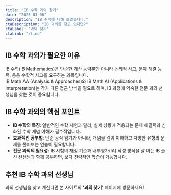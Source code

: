 ```yaml
---
title: "IB 수학 과외 찾기"
date: "2025-03-06"
description: "IB 수학에 대해 보겠습니다."
ctaDescription: "IB 과외를 찾고 있다면?"
ctaLabel: "과외 찾기"
ctaLink: "/find"
---
```


## IB 수학 과외가 필요한 이유

IB 수학(IB Mathematics)은 단순한 계산 능력뿐만 아니라 논리적 사고, 문제 해결 능력, 응용 수학적 사고를 요구하는 과목입니다.  
IB Math AA (Analysis & Approaches)와 IB Math AI (Applications & Interpretation)는 각기 다른 접근 방식을 필요로 하며, IB 과정에 익숙한 전문 과외 선생님을 찾는 것이 중요합니다.

## IB 수학 과외의 핵심 포인트

- **IB 수학의 특징**: 일반적인 수학 시험과 달리, 실제 상황에 적용되는 문제 해결력과 심화된 수학 개념 이해가 필수적입니다.  
- **효과적인 공부법**: 단순 공식 암기가 아니라, 개념을 깊이 이해하고 다양한 유형의 문제를 풀어보는 연습이 필요합니다.  
- **전문 과외의 필요성**: IB 시험의 채점 기준과 내부평가(IA) 작성 방식을 잘 아는 IB 출신 선생님과 함께 공부하면, 보다 전략적인 학습이 가능합니다.

## 추천 IB 수학 과외 선생님

과외 선생님을 찾고 계신다면 본 사이트의 **'과외 찾기'** 페이지에 방문하세요!  
